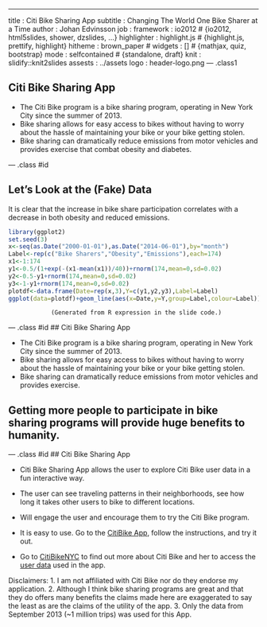 ---
title       : Citi Bike Sharing App
subtitle    : Changing The World One Bike Sharer at a Time
author      : Johan Edvinsson
job         : 
framework   : io2012        # {io2012, html5slides, shower, dzslides, ...}
highlighter : highlight.js  # {highlight.js, prettify, highlight}
hitheme     : brown_paper      # 
widgets     : []            # {mathjax, quiz, bootstrap}
mode        : selfcontained # {standalone, draft}
knit        : slidify::knit2slides
assests : ../assets
logo    : header-logo.png
--- .class1 

## Citi Bike Sharing App

* The Citi Bike program is a bike sharing program, operating in New York City since the summer of 2013. 
* Bike sharing allows for easy access to bikes without having to worry about the hassle of maintaining your bike or your bike getting stolen.
* Bike sharing can dramatically reduce emissions from motor vehicles and provides exercise that combat obesity and diabetes.
 

--- .class #id 

## Let's Look at the (Fake) Data

It is clear that the increase in bike share participation correlates with a decrease in both obesity and reduced emissions.

```r
library(ggplot2)
set.seed(3)
x<-seq(as.Date("2000-01-01"),as.Date("2014-06-01"),by="month")
Label<-rep(c("Bike Sharers","Obesity","Emissions"),each=174)
x1<-1:174
y1<-0.5/(1+exp(-(x1-mean(x1))/40))+rnorm(174,mean=0,sd=0.02)
y2<-0.5-y1+rnorm(174,mean=0,sd=0.02)
y3<-1-y1+rnorm(174,mean=0,sd=0.02)
plotdf<-data.frame(Date=rep(x,3),Y=c(y1,y2,y3),Label=Label)
ggplot(data=plotdf)+geom_line(aes(x=Date,y=Y,group=Label,colour=Label))+ylab("Fraction of Population/ Normalized Emissions")+theme(axis.title=element_text(face="bold",size="12")) 
```
                (Generated from R expression in the slide code.)

--- .class #id 
## Citi Bike Sharing App
  
  
* The Citi Bike program is a bike sharing program, operating in New York City since the summer of 2013. 
* Bike sharing allows for easy access to bikes without having to worry about the hassle of maintaining your bike or your bike getting stolen.
* Bike sharing can dramatically reduce emissions from motor vehicles and provides exercise. 
   
   
## Getting more people to participate in bike sharing programs will provide huge benefits to humanity.

--- .class #id 
## Citi Bike Sharing App

* Citi Bike Sharing App allows the user to explore Citi Bike user data in a fun interactive way.
* The user can see traveling patterns in their neighborhoods, see how long it takes other users to bike to different locations.
* Will engage the user and encourage them to try the Citi Bike program.
* It is easy to use. Go to the [CitiBike App](https://johanmedvinsson.shinyapps.io/CitiBike/), follow the instructions, and try it out.

* Go to [CitiBikeNYC](http://www.citibikenyc.com/) to find out more about Citi Bike and her to access the [user data](http://www.citibikenyc.com/system-data) used in the app.

Disclaimers: 
1. I am not affiliated with Citi Bike nor do they endorse my application.
2. Although I think bike sharing programs are great and that they do offers many benefits the claims made here are exaggerated to say the least as are the claims of the utility of the app.
3. Only the data from September 2013 (~1 million trips) was used for this App.
        



